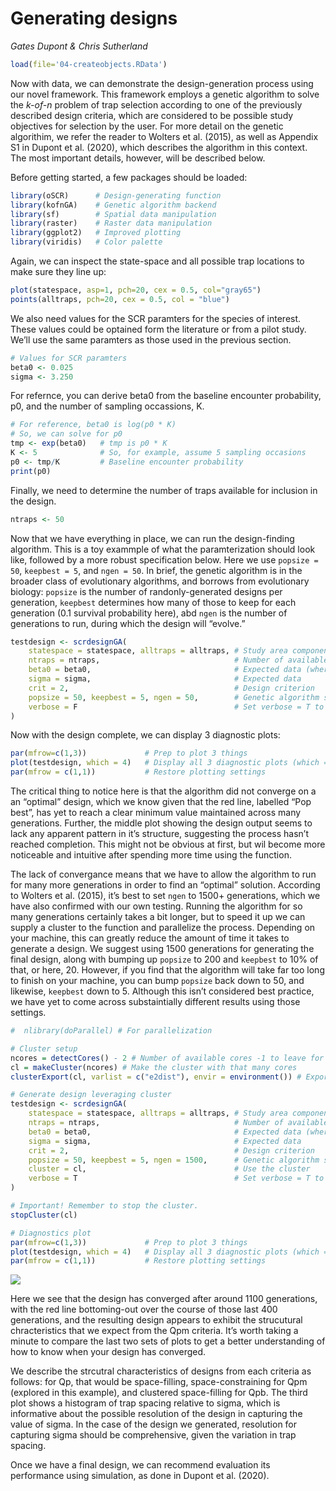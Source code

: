 # Generating designs {#design}

*Gates Dupont & Chris Sutherland*

```r
load(file='04-createobjects.RData')
```

Now with data, we can demonstrate the design-generation process using our novel framework. This framework employs a genetic algorithm to solve the *k-of-n* problem of trap selection according to one of the previously described design criteria, which are considered to be possible study objectives for selection by the user. For more detail on the genetic algorithim, we refer the reader to Wolters et al. (2015), as well as Appendix S1 in Dupont et al. (2020), which describes the algorithm in this context. The most important details, however, will be described below.

Before getting started, a few packages should be loaded:

```r
library(oSCR)      # Design-generating function
library(kofnGA)    # Genetic algorithm backend
library(sf)        # Spatial data manipulation
library(raster)    # Raster data manipulation
library(ggplot2)   # Improved plotting
library(viridis)   # Color palette
```

Again, we can inspect the state-space and all possible trap locations to make sure they line up:

```r
plot(statespace, asp=1, pch=20, cex = 0.5, col="gray65")
points(alltraps, pch=20, cex = 0.5, col = "blue")
```

We also need values for the SCR paramters for the species of interest. These values could be optained form the literature or from a pilot study. We'll use the same paramters as those used in the previous section.

```r
# Values for SCR paramters
beta0 <- 0.025
sigma <- 3.250
```

For refernce, you can derive beta0 from the baseline encounter probability, p0, and the number of sampling occassions, K.

```r
# For reference, beta0 is log(p0 * K)
# So, we can solve for p0
tmp <- exp(beta0)   # tmp is p0 * K
K <- 5              # So, for example, assume 5 sampling occasions
p0 <- tmp/K         # Baseline encounter probability
print(p0)

```

Finally, we need to determine the number of traps available for inclusion in the design.

```r
ntraps <- 50
```

Now that we have everything in place, we can run the design-finding algorithm. This is a toy exammple of what the paramterization should look like, followed by a more robust specification below. Here we use `popsize = 50`, `keepbest = 5`, and `ngen = 50`. In brief, the genetic algorithm is in the broader class of evolutionary algorithms, and borrows from evolutionary biology: `popsize` is the number of randonly-generated designs per generation, `keepbest` determines how many of those to keep for each generation (0.1 survival probability here), abd `ngen` is the number of generations to run, during which the design will "evolve." 

```r
testdesign <- scrdesignGA(
    statespace = statespace, alltraps = alltraps, # Study area components
    ntraps = ntraps,                              # Number of available traps
    beta0 = beta0,                                # Expected data (where beta0 = log(p0 * k)
    sigma = sigma,                                # Expected data
    crit = 2,                                     # Design criterion   1) Qp    2) Qpm    3) Qpb
    popsize = 50, keepbest = 5, ngen = 50,        # Genetic algorithm settings
    verbose = F                                   # Set verbose = T to track iterations
)
```

Now with the design complete, we can display 3 diagnostic plots:

```r
par(mfrow=c(1,3))             # Prep to plot 3 things
plot(testdesign, which = 4)   # Display all 3 diagnostic plots (which = 4)
par(mfrow = c(1,1))           # Restore plotting settings
```

The critical thing to notice here is that the algorithm did not converge on a an "optimal" design, which we know given that the red line, labelled "Pop best", has yet to reach a clear minimum value maintained across many generations. Further, the middle plot showing the design output seems to lack any apparent pattern in it's structure, suggesting the process hasn't reached completion. This might not be obvious at first, but wil become more noticeable and intuitive after spending more time using the function. 

The lack of convergance means that we have to allow the algorithm to run for many more generations in order to find an "optimal" solution. According to Wolters et al. (2015), it's best to set `ngen` to 1500+ generations, which we have also confirmed with our own testing. Running the algorithm for so many generations certainly takes a bit longer, but to speed it up we can supply a cluster to the function and parallelize the process. Depending on your machine, this can greatly reduce the amount of time it takes to generate a design. We suggest using 1500 generations for generating the final design, along with bumping up `popsize` to 200 and `keepbest` to 10% of that, or here, 20. However, if you find that the algorithm will take far too long to finish on your machine, you can bump `popsize` back down to 50, and likewise, `keepbest` down to 5. Although this isn't considered best practice, we have yet to come across substaintially different results using those settings.


```r

#  nlibrary(doParallel) # For parallelization

# Cluster setup
ncores = detectCores() - 2 # Number of available cores -1 to leave for computer
cl = makeCluster(ncores) # Make the cluster with that many cores
clusterExport(cl, varlist = c("e2dist"), envir = environment()) # Export required function to the cores

# Generate design leveraging cluster
testdesign <- scrdesignGA(
    statespace = statespace, alltraps = alltraps, # Study area components
    ntraps = ntraps,                              # Number of available traps
    beta0 = beta0,                                # Expected data (where beta0 = log(p0 * k)
    sigma = sigma,                                # Expected data
    crit = 2,                                     # Design criterion   1) Qp    2) Qpm    3) Qpb
    popsize = 50, keepbest = 5, ngen = 1500,      # Genetic algorithm settings
    cluster = cl,                                 # Use the cluster
    verbose = T                                   # Set verbose = T to track iterations
)

# Important! Remember to stop the cluster.
stopCluster(cl)

# Diagnostics plot
par(mfrow=c(1,3))             # Prep to plot 3 things
plot(testdesign, which = 4)   # Display all 3 diagnostic plots (which = 4)
par(mfrow = c(1,1))           # Restore plotting settings

```

![](oscr_ch5_p50_k5_n1500.png)


Here we see that the design has converged after around 1100 generations, with the red line bottoming-out over the course of those last 400 generations, and the resulting design appears to exhibit the strucutural chracteristics that we expect from the Qpm criteria. It's worth taking a minute to compare the last two sets of plots to get a better understanding of how to know when your design has converged.

We describe the strcutral characteristics of designs from each criteria as follows: for Qp, that would be space-filling, space-constraining for Qpm (explored in this example), and clustered space-filling for Qpb. The third plot shows a histogram of trap spacing relative to sigma, which is informative about the possible resolution of the design in capturing the value of sigma. In the case of the design we generated, resolution for capturing sigma should be comprehensive, given the variation in trap spacing.

Once we have a final design, we can recommend evaluation its performance using simulation, as done in Dupont et al. (2020).